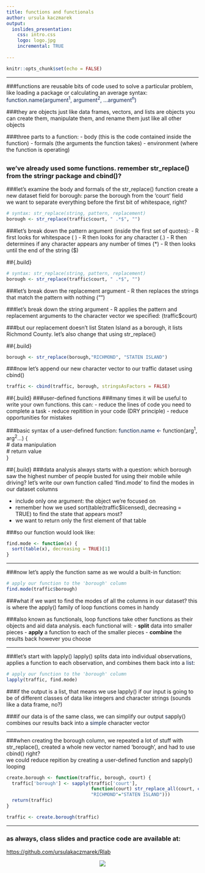 ```yaml
---
title: functions and functionals
author: ursula kaczmarek
output: 
  ioslides_presentation:
    css: intro.css
    logo: logo.jpg
    incremental: TRUE
    
---
```


```r
knitr::opts_chunk$set(echo = FALSE)
```

----

###functions are reusable bits of code used to solve a particular problem, like loading a package or calculating an average
syntax: <span style="color:#0e2451">function.name(argument^1^, argument^2^, ...argument^n^)</span>

###they are objects just like data frames, vectors, and lists are objects
you can create them, manipulate them, and rename them just like all other objects

###three parts to a function:
- body (this is the code contained inside the function)
- formals (the arguments the function takes)
- environment (where the function is operating)

## {.build}
### we've already used some functions. remember str_replace() from the stringr package and cbind()?  

###let's examine the body and formals of the str_replace() function
create a new dataset field for borough: parse the borough from the 'court' field  
we want to separate everything before the first bit of whitespace, right?

```r
# syntax: str_replace(string, pattern, replacement)
borough <- str_replace(traffic$court, " .*$", "")
```

###let's break down the pattern argument (inside the first set of quotes):
- R first looks for whitespace ( )
- R then looks for any character (.)
- R then determines if any character appears any number of times (*)
- R then looks until the end of the string ($)

##{.build}
```r
# syntax: str_replace(string, pattern, replacement)
borough <- str_replace(traffic$court, " .*$", "")
```

###let's break down the replacement argument
- R then replaces the strings that match the pattern with nothing ("")

###let's break down the string argument 
- R applies the pattern and replacement arguments to the character vector we specified: (traffic$court)

###but our replacement doesn't list Staten Island as a borough, it lists Richmond County.
let's also change that using str_replace()

##{.build}
```r
borough <- str_replace(borough,"RICHMOND", "STATEN ISLAND")
```

###now let's append our new character vector to our traffic dataset using cbind()
```r
traffic <- cbind(traffic, borough, stringsAsFactors = FALSE)
```

##{.build}
###user-defined functions
###many times it will be useful to write your own functions. this can:
- reduce the lines of code you need to complete a task
- reduce repitition in your code (DRY principle)
- reduce opportunities for mistakes

###basic syntax of a user-defined function:
<span style="color:#0e2451">function.name <- </span>function(arg^1^, arg^2^...) {  
  # data manipulation  
  # return value  
}

##{.build}
###data analysis always starts with a question: which borough saw the highest number of people busted for using their mobile while driving?
let's write our own function called 'find.mode' to find the modes in our dataset columns

- include only one argument: the object we're focused on
- remember how we used sort(table(traffic$licensed), decreasing = TRUE) to find the state that appears most?
- we want to return only the first element of that table

###so our function would look like:
```r
find.mode <- function(x) {
  sort(table(x), decreasing = TRUE)[1]
}
```

----

###now let's apply the function same as we would a built-in function:

```r
# apply our function to the 'borough' column
find.mode(traffic$borough)
```

###what if we want to find the modes of all the columns in our dataset?
this is where the apply() family of loop functions comes in handy

###also known as functionals, loop functions take other functions as their objects and aid data analysis. each functional will:
- **split** data into smaller pieces
- **apply** a function to each of the smaller pieces
- **combine** the results back however you choose

----

###let's start with lapply()
<span style="color:#0e2451">l</span>apply() splits data into individual observations, applies a function to each observation, and combines them back into a <span style="color:#0e2451">list</span>:

```r
# apply our function to the 'borough' column
lapply(traffic, find.mode)
```

###if the output is a list, that means we use lapply() if our input is going to be of different classes of data like integers and character strings (sounds like a data frame, no?)

###if our data is of the same class, we can simplify our output
<span style="color:#0e2451">s</span>apply() combines our results back into a <span style="color:#0e2451">simple</span> character vector

----
###when creating the borough column, we repeated a lot of stuff with str_replace(), created a whole new vector named 'borough', and had to use cbind() right?  
we could reduce repition by creating a user-defined function and sapply() looping 

```r
create.borough <- function(traffic, borough, court) {
  traffic['borough'] <- sapply(traffic['court'], 
                               function(court) str_replace_all(court, c(" .*$"="",
                               "RICHMOND"="STATEN ISLAND")))
  return(traffic)
}

traffic <- create.borough(traffic)
```

____
### as always, class slides and practice code are available at:
[https://github.com/ursulakaczmarek/Rlab](https://github.com/ursulakaczmarek/Rlab)

<center> ![](github.jpg)</center>

